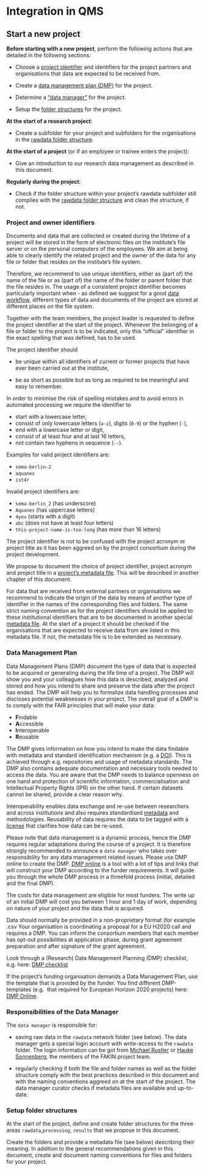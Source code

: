 # Integration in QMS

## Start a new project

**Before starting with a new project**, perform the following actions that are 
detailed in the following sections:

* Choose a [project identifier](#project-identifier) and identifiers for the
project partners and organisations that data are expected to be received from.

* Create a [data management plan (DMP)](#data-management-plan) for the project.

* Determine a ["data manager"](#data-manager) for the project. 

* Setup the [folder structures](#folder-structures) for the project.


**At the start of a research project**:

* Create a subfolder for your project and subfolders for the organisations
in the [rawdata folder structure](#rawdata-folder-structure).

**At the start of a project** (or if an employee or trainee enters the project):

* Give an introduction to our research data management as described in this 
document.


**Regularly during the project**:

* Check if the folder structure within your project's rawdata subfolder still 
complies with the [rawdata folder structure](#rawdata-folder-structure) and 
clean the structure, if not.


### Project and owner identifiers {-#project-identifier}

Documents and data that are collected or created during the lifetime of a 
project will be stored in the form of electronic files on the institute's file 
server or on the personal computers of the employees. We aim at being able to 
clearly identify the related project and the owner of the data for any file or 
folder that resides on the institute's file system.

Therefore, we recommend to use unique identifiers, either as (part of) the
name of the file or as (part of) the name of the folder or parent folder that
the file resides in. The usage of a consistent project identifier becomes
particularly important when - as defined we suggest for a good [data workflow](#data-workflow), 
different types of data and documents of the project are stored at different places 
on the file system.

Together with the team members, the project leader is requested to define the 
project identifier at the start of the project. Whenever the belonging of a file or
folder to the project is to be indicated, only this "official" identifier in 
the exact spelling that was defined, has to be used. 

The project identifier should

* be unique within all identifiers of current or former projects that have ever 
been carried out at the institute,

* be as short as possible but as long as required to be meaningful and easy to
remember.

In order to minimise the risk of spelling mistakes and to avoid errors in 
automated processing we require the identifier to

* start with a lowercase letter,
* consist of only lowercase letters (`a-z`), digits (`0-9`) or the hyphen (`-`),
* end with a lowercase letter or digit,
* consist of at least four and at last 16 letters,
* not contain two hyphens in sequence (`--`).

Examples for valid project identifiers are:

* `sema-berlin-2`
* `aquanes`
* `ist4r`

Invalid project identifiers are:

* `sema-berlin_2` (has underscore)
* `Aquanes` (has uppercase letters)
* `4you` (starts with a digit)
* `abc` (does not have at least four letters)
* `this-project-name-is-too-long` (has more than 16 letters)

The project identifier is not to be confused with the project acronym or project 
title as it has been aggreed on by the project consortium during the project 
development. 

We propose to document the choice of project identifier, project acronym and
project title in a [project's metadata file](#file-projects). This will be
described in another chapter of this document.

For data that are received from external partners or organisations we recommend
to indicate the origin of the data by means of another type of identifier in the
names of the corresponding files and folders. The same strict naming convention
as for the project identifiers should be applied to these institutional
identifiers that are to be documented in another special [metadata
file](#file-organisations). At the start of a project it should be checked if 
the organisations that are expected to receive data from are listed in this
metadata file. If not, the metadata file is to be extended as necessary.

### Data Management Plan {-#data-management-plan}

Data Management Plans (DMP) document the type of data that is expected to be 
acquired or generating during the life time of a project. The DMP will show you 
and your colleagues how this data is described, analyzed and stored and how you 
intend to share and preserve the data after the project has ended.  The DMP will 
help you to formalize data handling processes and discloses potential weaknesses 
in your project. The overall goal of a DMP is to comply with the FAIR principles 
that will make your data:

*	**F**indable
*	**A**ccessible 
*	**I**nteroperable 
*	**R**eusable 

The DMP gives information on how you intend to make the data findable with 
metadata and standard identification mechanism (e.g. a 
[DOI](https://en.wikipedia.org/wiki/Digital_object_identifier)). This is achieved 
through e.g. repositories and usage of metadata standards. The DMP also contains 
adequate documentation and necessary tools needed to access the data. You are 
aware that the DMP needs to balance openness on one hand and protection of 
scientific information, commercialisation and Intellectual Property Rights (IPR) 
on the other hand. If certain datasets cannot be shared, provide a clear reason 
why. 

Interoperability enables data exchange and re-use between researchers and across 
institutions and also requires standardised [metadata](#metadata) and methodologies. 
Reusability of data requires the data to be tagged with a [license](#licenses) 
that clarifies how data can be re-used.

Please note that data management is a dynamic process, hence the DMP requires 
regular adaptations during the course of a project. It is therefore strongly 
recommended to announce a `data manager` who takes over responsibility for any 
data management related issues. Please use DMP online to create the DMP. 
[DMP online](https://dmponline.dcc.ac.uk/) is a tool with a lot of tips and links 
that will construct your DMP according to the funder requirements. It will guide 
you through the whole DMP process in a threefold process (initial, detailed and 
the final DMP). 

The costs for data management are eligible for most funders. The write up of an 
initial DMP will cost you between 1 hour and 1 day of work, depending on nature 
of your project and the data that is acquired.


Data should normally be provided in a non-proprietary format (for example .csv
Your organisation is coordinating a proposal for a EU H2020 call and requires a 
DMP. You can inform the consortium members that each member has opt-out possibilities 
at application phase, during grant agreement preparation and after signature of 
the grant agreement.


Look through a (Research) Data Management Planning (DMP) checklist, e.g. here:
[DMP checklist](http://www.dcc.ac.uk/resources/data-management-plans/checklist)

If the project's funding organisation demands a Data Management Plan, use the
template that is provided by the funder. You find different DMP-templates (e.g. 
that required for European Horizon 2020 projects) here: 
[DMP Online](https://dmponline.dcc.ac.uk/). 


### Responsibilities of the Data Manager {-#data-manager}

The `data manager` is responsible for:

* saving raw data in the `rawdata` network folder (see below). The data manager 
gets a special login account with write-access to the `rawdata` folder. The login
information can be got from [Michael Rustler](https://www.kompetenz-wasser.de/en/ueber-uns/team-2/?search-employee-grid=michael%20rustler) or [Hauke Sonnenberg](https://www.kompetenz-wasser.de/en/ueber-uns/team-2/?search-employee-grid=hauke%20sonnenberg), the members of
the FAKIN project team.

* regularly checking if both the file and folder names as well as the folder 
structure comply with the best practices described in this document and with the
naming conventions aggreed on at the start of the project. The data manager curator 
checks if metadata files are available and up-to-date.

### Setup folder structures {-}

At the start of the project, define and create folder structures for the three 
areas `rawdata`,`processing`, `results` that we propose in this document. 

Create the folders and provide a metadata file (see below) describing their
meaning. In addition to the general recommendations given in this document,
create and document naming conventions for files and folders for your project.